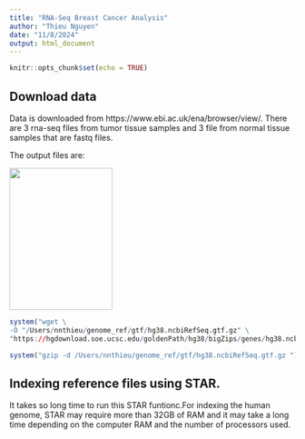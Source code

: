 ```yaml
---
title: "RNA-Seq Breast Cancer Analysis"
author: "Thieu Nguyen"
date: "11/8/2024"
output: html_document
---
```


```r
knitr::opts_chunk$set(echo = TRUE)
```

## Download data 
Data is downloaded from https://www.ebi.ac.uk/ena/browser/view/. There are 3 rna-seq files from tumor tissue samples and 3 file from normal tissue samples that are fastq files.

The output files are:

![](/Users/nnthieu/rnaseq/p1.jpg){width=60% height=250px}

```r
system("wget \
-O "/Users/nnthieu/genome_ref/gtf/hg38.ncbiRefSeq.gtf.gz" \
"https://hgdownload.soe.ucsc.edu/goldenPath/hg38/bigZips/genes/hg38.ncbiRefSeq.gtf.gz" ")

system("gzip -d /Users/nnthieu/genome_ref/gtf/hg38.ncbiRefSeq.gtf.gz ")

```

## Indexing reference files using STAR.

It takes so long time to run this STAR funtionc.For indexing the human genome, STAR may require more than 32GB of RAM and it may take a long time depending on the computer RAM and the number of processors used.

```r

```


